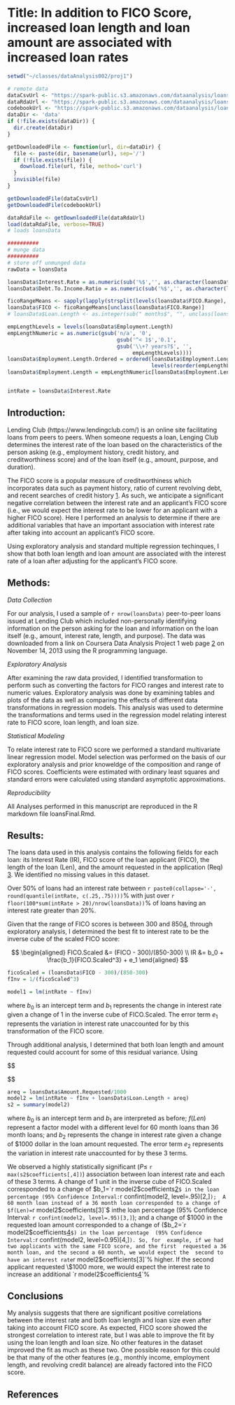Title: In addition to FICO Score, increased loan length and loan amount are associated with increased loan rates
========================================================

```r
setwd("~/classes/dataAnalysis002/proj1")

# remote data
dataCsvUrl <- "https://spark-public.s3.amazonaws.com/dataanalysis/loansData.csv"
dataRdaUrl <- "https://spark-public.s3.amazonaws.com/dataanalysis/loansData.rda"
codebookUrl <- "https://spark-public.s3.amazonaws.com/dataanalysis/loansCodebook.pdf"
dataDir <- 'data'
if (!file.exists(dataDir)) {
  dir.create(dataDir)
}

getDownloadedFile <- function(url, dir=dataDir) {
  file <- paste(dir, basename(url), sep='/')
  if (!file.exists(file)) {
    download.file(url, file, method='curl')
  }
  invisible(file)
}

getDownloadedFile(dataCsvUrl)
getDownloadedFile(codebookUrl)

dataRdaFile <- getDownloadedFile(dataRdaUrl)
load(dataRdaFile, verbose=TRUE)
# loads loansData

##########
# munge data
##########
# store off unmunged data
rawData = loansData

loansData$Interest.Rate = as.numeric(sub('%$','', as.character(loansData$Interest.Rate)))
loansData$Debt.To.Income.Ratio = as.numeric(sub('%$','', as.character(loansData$Debt.To.Income.Ratio)))

ficoRangeMeans <- sapply(lapply(strsplit(levels(loansData$FICO.Range), '-'), as.numeric), mean)
loansData$FICO <- ficoRangeMeans[unclass(loansData$FICO.Range)]
# loansData$Loan.Length <- as.integer(sub(" months$", "", unclass(loansData$Loan.Length)))

empLengthLevels = levels(loansData$Employment.Length)
empLengthNumeric = as.numeric(gsub('n/a', '0',
                                   gsub('^< 1$','0.1', 
                                   gsub('\\+? years?$', '', 
                                        empLengthLevels))))
loansData$Employment.Length.Ordered = ordered(loansData$Employment.Length, 
                                              levels(reorder(empLengthLevels, empLengthNumeric)))
loansData$Employment.Length = empLengthNumeric[loansData$Employment.Length]


intRate = loansData$Interest.Rate
```
Introduction:
------------

Lending Club (https://www.lendingclub.com/) is an online site facilitating loans
from peers to peers. When someone requests a loan, Lenging Club determines the 
interest rate of the loan based on the characteristics of the person asking 
(e.g., employment history, credit history, and creditworthiness score) and of 
the loan itself (e.g., amount, purpose, and duration).

The FICO score is a popular measure of creditworthiness which incorporates data 
such as payment history, ratio of current revolving debt, and recent searches 
of credit history [1]. As such, we anticipate a significant negative 
correlation between the interest rate and an applicant's FICO score (i.e., we
would expect the interest rate to be lower for an applicant with a higher FICO
score). Here I performed an analysis to determine if there are additional 
variables that have an important association with interest rate after taking 
into account an applicant's FICO score.

Using exploratory analysis and standard multiple regression techinques, I show
that both loan length and loan amount are associated with the interest rate of 
a loan after adjusting for the applicant's FICO score.

Methods:
-------

_Data Collection_

For our analysis, I used a sample of `r nrow(loansData)` peer-to-peer loans 
issued at Lending Club which included non-personally identifying information on
the person asking for the loan and information on the loan itself (e.g., 
amount, interest rate, length, and purpose). The data was downloaded from a
link on Coursera Data Analysis Project 1 web page [2] on November 14, 2013 
using the R programming language. 

_Exploratory Analysis_

After examining the raw data provided, I identified transformation to perform 
such as converting the factors for FICO ranges and interest rate to numeric
values. Exploratory analysis was done by examining tables and plots of the 
data as well as comparing the effects of different data transformations in 
regression models.  This analysis was used to determine the transformations 
and terms used in the regression model relating interest rate to FICO score, 
loan length, and loan size.

_Statistical Modeling_

To relate interest rate to FICO score we performed a standard multivariate 
linear regression model. Model selection was performed on the basis of our 
exploratory analysis and prior knoweldge of the composition and range of FICO
scores. Coefficients were estimated with ordinary least squares and standard 
errors were calculated using standard asymptotic approximations.

_Reproducibility_

All Analyses performed in this manuscript are reproduced in the R markdown file
loansFinal.Rmd. 

Results:
-------

The loans data used in this analysis contains the following fields for each 
loan: its Interest Rate (IR), FICO score of the loan applicant (FICO), the 
length of the loan (Len), and the amount requested in the application (Req) 
[3]. We identified no missing values in this dataset.

Over 50% of loans had an interest rate between 
`r paste0(collapse='-', round(quantile(intRate, c(.25,.75))))`% with just
over `r floor(100*sum(intRate > 20)/nrow(loansData))`% of loans having an 
interest rate greater than 20%.

Given that the range of FICO scores is between 300 and 850[4], through 
exploratory analysis, I determined the best fit to interest rate to be the
inverse cube of the scaled FICO score:

$$
\begin{aligned}
 FICO.Scaled &= (FICO - 300)/(850-300) \\
 IR &= b_0 + \frac{b_1}{FICO.Scaled^3} + e_1
\end{aligned}
$$
```r
ficoScaled = (loansData$FICO - 300)/(850-300)
fInv = 1/(ficoScaled^3)
```
```r
model1 = lm(intRate ~ fInv)
```

where $b_0$ is an intercept term and $b_1$ represents the change in interest 
rate given a change of 1 in the inverse cube of FICO.Scaled. The error term 
$e_1$ represents the variation in interest rate unaccounted for by this 
transformation of the FICO score. 

Through additional analysis, I determined that both loan length and amount 
requested could account for some of this residual variance.  Using

$$
\begin{aligned}
IR &= b_0 + \frac{b_1}{FICO.Scaled^3} + f(Len) + {b_2}\frac{Req}{1000} + e_2
\end{aligned}

$$
```r
areq = loansData$Amount.Requested/1000
model2 = lm(intRate ~ fInv + loansData$Loan.Length + areq)
s2 = summary(model2)
```
where $b_0$ is an intercept term and $b_1$ are interpreted as before; 
$f(Len)$ represent a factor model with a different level for 60 month loans
than 36 month loans;  and $b_2$ represents the change in interest rate given 
a change of \$1000 dollar in the loan amount requested.  The error term $e_2$ 
represents the variation in interest rate unaccounted for by these 3 terms.

We observed a highly statistically significant 
($P \le$ `r max(s2$coefficients[,4])`) association between loan interest rate 
and each of these 3 terms.  A change of 1 unit in the inverse cube of 
FICO.Scaled corresponded to a change of $b_1=`r model2$coefficients[2]`$ in the
loan percentage (95% Confidence Interval: `r confint(model2, level=.95)[2,]`); 
A 60 month loan instead of a 36 month loan corresponded to a change of 
$f(Len)=`r model2$coefficients[3]`$ inthe loan percentage
(95% Confidence Interval: `r confint(model2, level=.95)[3,]`); and a change of 
\$1000 in the requested loan amount corresponded to a change of 
($b_2=`r model2$coefficients[4]`$) in the loan percentage 
(95% Confidence Interval: `r confint(model2, level=0.95)[4,]`). So, for 
example, if we had two applicants with the same FICO score, and the first 
requested a 36 month loan, and the second a 60 month, we would expect the 
second to have an interest rate `r model2$coefficients[3]`% higher.  If the 
second applicant requested \$1000 more, we would expect the interest rate to 
increase an additional `r model2$coefficients[4]`%

Conclusions
-----------

My analysis suggests that there are significant positive correlations between
the interest rate and both loan length and loan size even after taking into 
account FICO score. As expected, FICO score showed the strongest correlation 
to interest rate, but I was able to improve the fit by using the loan length 
and loan size.  No other features in the dataset improved the fit as much as 
these two.  One possible reason for this could be that many of the other 
features (e.g., monthly income, employment length, and revolving credit 
balance) are already factored into the FICO score.

References
----------

[1]: http://en.wikipedia.org/wiki/Credit_score_in_the_United_States

[2]: `r dataRdaUrl`

[3]: `r codebookUrl`

[4]: http://en.wikipedia.org/wiki/Credit_score_in_the_United_States#FICO_score_ranges

